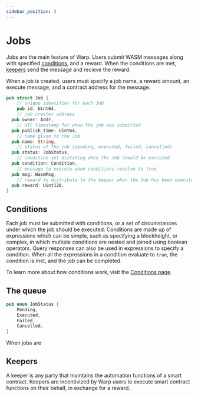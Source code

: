 ```yaml
---
sidebar_position: 3
---
```


# Jobs

Jobs are the main feature of Warp. Users submit WASM messages along with specified [conditions](#conditions), and a reward. When the conditions are met, [keepers](#keepers) send the message and recieve the reward. 

When a job is created, users must specify a job name, a reward amount, an execute message, and a contract address for the message. 

```rust
pub struct Job {
	// unique identifier for each Job
	pub id: Uint64,
	// job creator address
  pub owner: Addr,
	// UTC timestamp for when the job was submitted
  pub publish_time: Uint64,
	// name given to the Job
  pub name: String,
	// status of the job (pending, executed, failed, cancelled)
  pub status: JobStatus,
	// condition set dictating when the Job should be executed
  pub condition: Condition,
	// message to execute when conditions resolve to true
  pub msg: WasmMsg,
	// reward to distribute to the keeper when the Job has been executed
  pub reward: Uint128,
}
```

## Conditions

Each job must be submitted with conditions, or a set of circumstances under which the job should be executed. Conditions are made up of expressions which can be simple, such as specifying a blockheight, or complex, in which multiple conditions are nested and joined using boolean operators. Query responses can also be used in expressions to specify a condition. When all the expressions  in a condition evaluate to _`true`_, the condition is met, and the job can be completed. 

To learn more about how conditions work, visit the [Conditions page](condition.mdx).

## The queue

```rust
pub enum JobStatus {
    Pending,
    Executed,
    Failed,
    Cancelled,
}
```

When jobs are 

## Keepers

A keeper is any party that maintains the automation functions of a smart contract. Keepers are incentivized by Warp users to execute smart contract functions on their behalf, in exchange for a reward.
